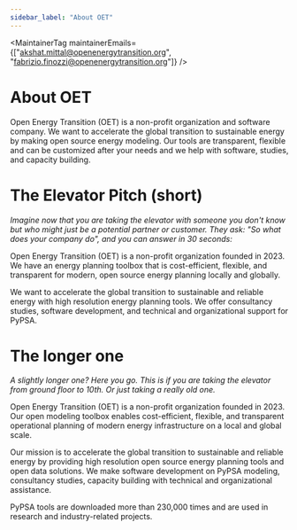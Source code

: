 ```yaml
---
sidebar_label: "About OET"
---
```



<MaintainerTag maintainerEmails={["akshat.mittal@openenergytransition.org", "fabrizio.finozzi@openenergytransition.org"]} />

# About OET

<ControlledDocBanner />

Open Energy Transition (OET) is a non-profit organization and software company. We want to accelerate the global transition to sustainable energy by making open source energy modeling. Our tools are transparent, flexible and can be customized after your needs and we help with software, studies, and capacity building. 


# The Elevator Pitch (short)
<i>Imagine now that you are taking the elevator with someone you don't know but who might just be a potential partner or customer. They ask: "So what does your company do", and you can answer in 30 seconds:</i>

Open Energy Transition (OET) is a non-profit organization founded in 2023. We have an energy planning toolbox that is cost-efficient, flexible, and transparent for modern, open source energy planning locally and globally.

We want to accelerate the global transition to sustainable and reliable energy with high resolution energy planning tools. We offer consultancy studies, software development, and technical and organizational support for PyPSA.



# The longer one
<i>A slightly longer one? Here you go. This is if you are taking the elevator from ground floor to 10th. Or just taking a really old one.</i>

Open Energy Transition (OET) is a non-profit organization founded in 2023. Our open modeling toolbox enables cost-efficient, flexible, and transparent operational planning of modern energy infrastructure on a local and global scale.

Our mission is to accelerate the global transition to sustainable and reliable energy by providing high resolution open source energy planning tools and open data solutions. We make software development on PyPSA modeling, consultancy studies, capacity building with technical and organizational assistance. 

PyPSA tools are downloaded more than 230,000 times and are used in research and industry-related projects.
